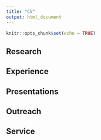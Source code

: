 ```yaml
---
title: "CV"
output: html_document
---
```


```r
knitr::opts_chunk$set(echo = TRUE)
```

## Research

## Experience

## Presentations

## Outreach

## Service